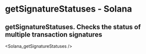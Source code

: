 # getSignatureStatuses - Solana

## getSignatureStatuses. Checks the status of multiple transaction signatures


<Solana_getSignatureStatuses />
